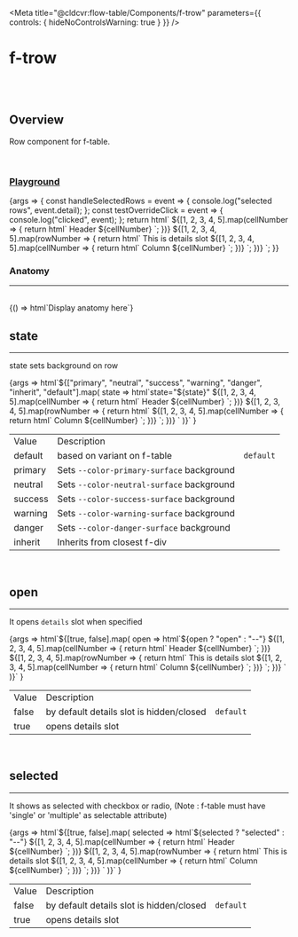 
<Meta
	title="@cldcvr:flow-table/Components/f-trow"
	parameters={{
		controls: { hideNoControlsWarning: true }
	}}
/>

# f-trow

<br />
<br />

## Overview

<f-divider></f-divider>

Row component for f-table.

<br />

### [Playground](/story/components-f-trow--playground)

<Canvas>
	<Story
		name="Playground"
		argTypes={{
			state: {
				control: "select",
				options: ["primary", "neutral", "success", "warning", "danger", "inherit", "default"]
			},
			open: {
				control: { type: "boolean" }
			},
			selected: {
				control: { type: "boolean" }
			}
		}}
		args={{
			state: "default",
			open: false,
			selected: false
		}}
	>
		{args => {
			const handleSelectedRows = event => {
				console.log("selected rows", event.detail);
			};
			const testOverrideClick = event => {
				console.log("clicked", event);
			};
			return html`
				<f-table selectable="multiple" @selected-rows=${handleSelectedRows}>
					<f-trow slot="header">
						${[1, 2, 3, 4, 5].map(cellNumber => {
							return html`<f-tcell @click=${testOverrideClick}> Header ${cellNumber} </f-tcell>`;
						})}
					</f-trow>
					${[1, 2, 3, 4, 5].map(rowNumber => {
						return html`<f-trow .state=${args.state} .open=${args.open} .selected=${args.selected}>
							<f-div padding="large" slot="details">
								<f-text variant="heading" size="x-large">This is details slot</f-text>
							</f-div>
							${[1, 2, 3, 4, 5].map(cellNumber => {
								return html`<f-tcell>
									<f-text> Column ${cellNumber} </f-text>
								</f-tcell>`;
							})}
						</f-trow>`;
					})}
				</f-table>
			`;
		}}
	</Story>
</Canvas>

<br />

### Anatomy

<hr />

<br />

<Story name="Anatomy">
	{() => html`<f-div align="middle-center" padding="large">Display anatomy here</f-div>`}
</Story>

<br />

## state

<hr />

state sets background on row

<Canvas>
	<Story name="state">
		{args =>
			html`<f-div direction="column" state="subtle" padding="small" gap="large"
				>${["primary", "neutral", "success", "warning", "danger", "inherit", "default"].map(
					state => html`<f-text>state="${state}"</f-text
						><f-table>
							<f-trow slot="header">
								${[1, 2, 3, 4, 5].map(cellNumber => {
									return html`<f-tcell> Header ${cellNumber} </f-tcell>`;
								})}
							</f-trow>
							${[1, 2, 3, 4, 5].map(rowNumber => {
								return html`<f-trow .state=${state}>
									${[1, 2, 3, 4, 5].map(cellNumber => {
										return html`<f-tcell>
											<f-text> Column ${cellNumber} </f-text>
										</f-tcell>`;
									})}
								</f-trow>`;
							})} </f-table
						><f-divider></f-divider>`
				)}</f-div
			>`
		}
	</Story>
</Canvas>

<table class="custom-table">
	<tbody>
		<tr>
			<td>Value</td>
			<td>Description</td>
			<td></td>
		</tr>
		<tr>
			<td>default</td>
			<td>based on variant on f-table</td>
			<td>
				<code>default</code>
			</td>
		</tr>
		<tr>
			<td>primary</td>
			<td>
				Sets <code>--color-primary-surface</code> background
			</td>
			<td></td>
		</tr>
		<tr>
			<td>neutral</td>
			<td>
				Sets <code>--color-neutral-surface</code> background
			</td>
			<td></td>
		</tr>
		<tr>
			<td>success</td>
			<td>
				Sets <code>--color-success-surface</code> background
			</td>
			<td></td>
		</tr>
		<tr>
			<td>warning</td>
			<td>
				Sets <code>--color-warning-surface</code> background
			</td>
			<td></td>
		</tr>
		<tr>
			<td>danger</td>
			<td>
				Sets <code>--color-danger-surface</code> background
			</td>
			<td></td>
		</tr>
		<tr>
			<td>inherit</td>
			<td>Inherits from closest f-div</td>
			<td></td>
		</tr>
	</tbody>
</table>

<br />

## open

<hr />

It opens `details` slot when specified

<Canvas>
	<Story name="open">
		{args =>
			html`<f-div direction="column" state="subtle" padding="small" gap="large"
				>${[true, false].map(
					open => html`<f-text>${open ? "open" : "--"}</f-text
						><f-table>
							<f-trow slot="header">
								${[1, 2, 3, 4, 5].map(cellNumber => {
									return html`<f-tcell> Header ${cellNumber} </f-tcell>`;
								})}
							</f-trow>
							${[1, 2, 3, 4, 5].map(rowNumber => {
								return html`<f-trow .open=${open}>
									<f-div padding="large" slot="details">
										<f-text variant="heading" size="x-large">This is details slot</f-text>
									</f-div>
									${[1, 2, 3, 4, 5].map(cellNumber => {
										return html`<f-tcell>
											<f-text> Column ${cellNumber} </f-text>
										</f-tcell>`;
									})}
								</f-trow>`;
							})} </f-table
						><f-divider></f-divider>`
				)}</f-div
			>`
		}
	</Story>
</Canvas>

<table class="custom-table">
	<tbody>
		<tr>
			<td>Value</td>
			<td>Description</td>
			<td></td>
		</tr>
		<tr>
			<td>false</td>
			<td>by default details slot is hidden/closed</td>
			<td>
				<code>default</code>
			</td>
		</tr>
		<tr>
			<td>true</td>
			<td>opens details slot</td>
			<td></td>
		</tr>
	</tbody>
</table>

<br />

## selected

<hr />

It shows as selected with checkbox or radio, (Note : f-table must have 'single' or 'multiple' as selectable attribute)

<Canvas>
	<Story name="selected">
		{args =>
			html`<f-div direction="column" state="subtle" padding="small" gap="large"
				>${[true, false].map(
					selected => html`<f-text>${selected ? "selected" : "--"}</f-text
						><f-table selectable="multiple">
							<f-trow slot="header">
								${[1, 2, 3, 4, 5].map(cellNumber => {
									return html`<f-tcell> Header ${cellNumber} </f-tcell>`;
								})}
							</f-trow>
							${[1, 2, 3, 4, 5].map(rowNumber => {
								return html`<f-trow .selected=${selected}>
									<f-div padding="large" slot="details">
										<f-text variant="heading" size="x-large">This is details slot</f-text>
									</f-div>
									${[1, 2, 3, 4, 5].map(cellNumber => {
										return html`<f-tcell>
											<f-text> Column ${cellNumber} </f-text>
										</f-tcell>`;
									})}
								</f-trow>`;
							})} </f-table
						><f-divider></f-divider>`
				)}</f-div
			>`
		}
	</Story>
</Canvas>

<table class="custom-table">
	<tbody>
		<tr>
			<td>Value</td>
			<td>Description</td>
			<td></td>
		</tr>
		<tr>
			<td>false</td>
			<td>by default details slot is hidden/closed</td>
			<td>
				<code>default</code>
			</td>
		</tr>
		<tr>
			<td>true</td>
			<td>opens details slot</td>
			<td></td>
		</tr>
	</tbody>
</table>

<br />
